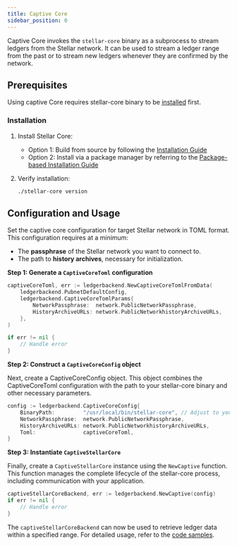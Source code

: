 ```yaml
---
title: Captive Core
sidebar_position: 0
---
```


Captive Core invokes the `stellar-core` binary as a subprocess to stream ledgers from the Stellar network. It can be used to stream a ledger range from the past or to stream new ledgers whenever they are confirmed by the network.

## Prerequisites

Using captive Core requires stellar-core binary to be [installed](/docs/validators/admin-guide/installation) first.

### Installation

1. Install Stellar Core:

   - Option 1: Build from source by following the [Installation Guide](/docs/validators/admin-guide/installation#installing-from-source)
   - Option 2: Install via a package manager by referring to the [Package-based Installation Guide](/docs/validators/admin-guide/installation#package-based-installation)

2. Verify installation:
   ```bash
   ./stellar-core version
   ```

## Configuration and Usage

Set the captive core configuration for target Stellar network in TOML format. This configuration requires at a minimum:

- The **passphrase** of the Stellar network you want to connect to.
- The path to **history archives**, necessary for initialization.

**Step 1: Generate a `CaptiveCoreToml` configuration**

```go
captiveCoreToml, err := ledgerbackend.NewCaptiveCoreTomlFromData(
    ledgerbackend.PubnetDefaultConfig,
    ledgerbackend.CaptiveCoreTomlParams{
        NetworkPassphrase:  network.PublicNetworkPassphrase,
        HistoryArchiveURLs: network.PublicNetworkhistoryArchiveURLs,
    },
)

if err != nil {
    // Handle error
}
```

**Step 2: Construct a `CaptiveCoreConfig` object**

Next, create a CaptiveCoreConfig object. This object combines the CaptiveCoreToml configuration with the path to your stellar-core binary and other necessary parameters.

```go
config := ledgerbackend.CaptiveCoreConfig{
    BinaryPath:         "/usr/local/bin/stellar-core", // Adjust to your stellar-core binary path
    NetworkPassphrase:  network.PublicNetworkPassphrase,
    HistoryArchiveURLs: network.PublicNetworkhistoryArchiveURLs,
    Toml:               captiveCoreToml,
}
```

**Step 3: Instantiate `CaptiveStellarCore`**

Finally, create a `CaptiveStellarCore` instance using the `NewCaptive` function. This function manages the complete lifecycle of the stellar-core process, including communication with your application.

```go
captiveStellarCoreBackend, err := ledgerbackend.NewCaptive(config)
if err != nil {
    // Handle error
}
```

The `captiveStellarCoreBackend` can now be used to retrieve ledger data within a specified range. For detailed usage, refer to the [code samples](/docs/data/indexers/build-your-own/ingest-sdk/examples).
